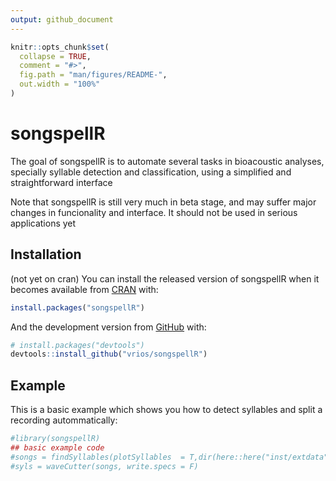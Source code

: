 ```yaml
---
output: github_document
---
```


<!-- README.md is generated from README.Rmd. Please edit that file -->

```r
knitr::opts_chunk$set(
  collapse = TRUE,
  comment = "#>",
  fig.path = "man/figures/README-",
  out.width = "100%"
)
```

# songspellR

<!-- badges: start -->
<!-- badges: end -->

The goal of songspellR is to automate several tasks in bioacoustic analyses, specially syllable detection and classification, using a simplified and straightforward interface

Note that songspellR is still very much in beta stage, and may suffer major changes in funcionality and interface. It should not be used in serious applications yet

## Installation

(not yet on cran) You can install the released version of songspellR when it becomes available from [CRAN](https://CRAN.R-project.org) with:

``` r
install.packages("songspellR")
```

And the development version from [GitHub](https://github.com/) with:

``` r
# install.packages("devtools")
devtools::install_github("vrios/songspellR")
```
## Example

This is a basic example which shows you how to detect syllables and split a recording autommatically:

```r
#library(songspellR)
## basic example code
#songs = findSyllables(plotSyllables  = T,dir(here::here("inst/extdata"), full.names = TRUE,include.dirs = T), samplingRate = 44100)
#syls = waveCutter(songs, write.specs = F)
```


